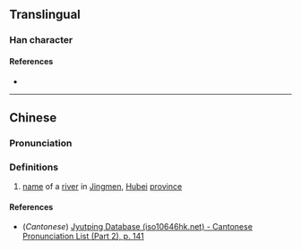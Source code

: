 {{character info}}
==Translingual==

===Han character===
{{Han char|rn=85|rad=水|as=09|sn=12|four=35144|canj=ENKQ|ids=⿰氵建}}

====References====
* {{Han ref|kx=0637.030|dkj=17835|hdz=31664.020|uh=6E55|ud=28245|bh=DA51|bd=55889}}

----

==Chinese==
{{zh-forms}}

===Pronunciation===
{{zh-pron
|m=jiǎn
|c=gin2
|mc=y
|oc=y
|ma=
|cat=pn
}}

===Definitions===
{{zh-hanzi}}

# [[name]] of a [[river]] in [[w:Jingmen|Jingmen]], [[Hubei]] [[province]]

====References====
* (''Cantonese'') [http://www.iso10646hk.net/jp/document/download.jsp Jyutping Database (iso10646hk.net) - Cantonese Pronunciation List (Part 2), p. 141]